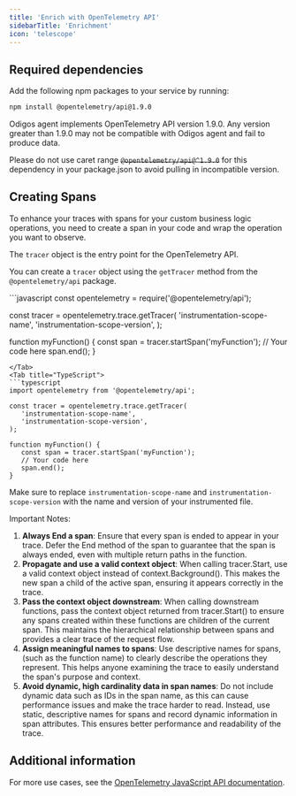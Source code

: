 ```yaml
---
title: 'Enrich with OpenTelemetry API'
sidebarTitle: 'Enrichment'
icon: 'telescope'
---
```



<EnrichmentIntro language="Node.js" />

## Required dependencies

Add the following npm packages to your service by running:

```bash
npm install @opentelemetry/api@1.9.0
```

<Warning>
Odigos agent implements OpenTelemetry API version 1.9.0. Any version greater than 1.9.0 may not be compatible with Odigos agent and fail to produce data.

Please do not use caret range ~~`@opentelemetry/api@^1.9.0`~~ for this dependency in your package.json to avoid pulling in incompatible version.
</Warning>

## Creating Spans

To enhance your traces with spans for your custom business logic operations, you need to create a span in your code and wrap the operation you want to observe.

The `tracer` object is the entry point for the OpenTelemetry API.

You can create a `tracer` object using the `getTracer` method from the `@opentelemetry/api` package.

<Tabs>
<Tab title="JavaScript">
```javascript
const opentelemetry = require('@opentelemetry/api');

const tracer = opentelemetry.trace.getTracer(
   'instrumentation-scope-name',
   'instrumentation-scope-version',
);

function myFunction() {
   const span = tracer.startSpan('myFunction');
   // Your code here
   span.end();
}
````
</Tab>
<Tab title="TypeScript">
```typescript
import opentelemetry from '@opentelemetry/api';

const tracer = opentelemetry.trace.getTracer(
   'instrumentation-scope-name',
   'instrumentation-scope-version',
);

function myFunction() {
   const span = tracer.startSpan('myFunction');
   // Your code here
   span.end();
}
````
</Tab>
</Tabs>

Make sure to replace `instrumentation-scope-name` and `instrumentation-scope-version` with the name and version of your instrumented file.

Important Notes:

1. **Always End a span**:
   Ensure that every span is ended to appear in your trace. Defer the End method of the span to guarantee that the span is always ended, even with multiple return paths in the function.
2. **Propagate and use a valid context object**:
   When calling tracer.Start, use a valid context object instead of context.Background(). This makes the new span a child of the active span, ensuring it appears correctly in the trace.
3. **Pass the context object downstream**:
   When calling downstream functions, pass the context object returned from tracer.Start() to ensure any spans created within these functions are children of the current span. This maintains the hierarchical relationship between spans and provides a clear trace of the request flow.
4. **Assign meaningful names to spans**:
   Use descriptive names for spans, (such as the function name) to clearly describe the operations they represent. This helps anyone examining the trace to easily understand the span's purpose and context.
5. **Avoid dynamic, high cardinality data in span names**:
   Do not include dynamic data such as IDs in the span name, as this can cause performance issues and make the trace harder to read. Instead, use static, descriptive names for spans and record dynamic information in span attributes. This ensures better performance and readability of the trace.

## Additional information

For more use cases, see the [OpenTelemetry JavaScript API documentation](https://opentelemetry.io/docs/languages/js/instrumentation/#create-spans).
